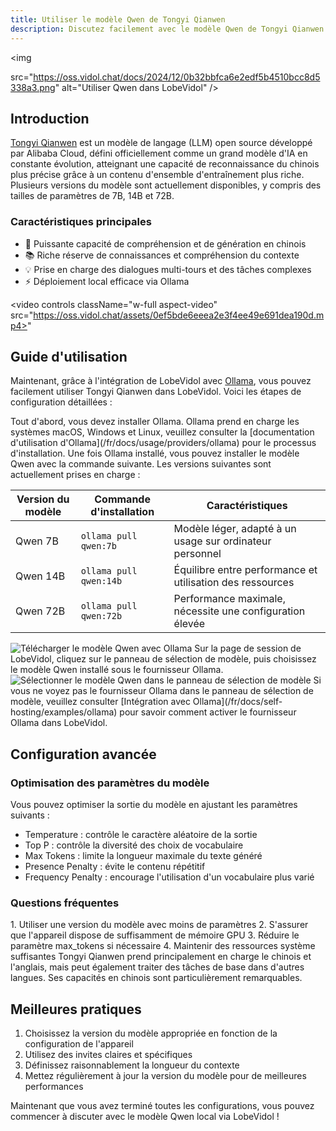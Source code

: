 ```yaml
---
title: Utiliser le modèle Qwen de Tongyi Qianwen
description: Discutez facilement avec le modèle Qwen de Tongyi Qianwen déployé localement grâce à l'intégration de LobeVidol et Ollama. Apprenez à installer et à choisir le modèle Qwen.
---
```


<img

src="https://oss.vidol.chat/docs/2024/12/0b32bbfca6e2edf5b4510bcc8d5338a3.png"
alt="Utiliser Qwen dans LobeVidol"
/>

## Introduction

[Tongyi Qianwen](https://github.com/QwenLM/Qwen1.5) est un modèle de langage (LLM) open source développé par Alibaba Cloud, défini officiellement comme un grand modèle d'IA en constante évolution, atteignant une capacité de reconnaissance du chinois plus précise grâce à un contenu d'ensemble d'entraînement plus riche. Plusieurs versions du modèle sont actuellement disponibles, y compris des tailles de paramètres de 7B, 14B et 72B.

### Caractéristiques principales

- 🚀 Puissante capacité de compréhension et de génération en chinois
- 📚 Riche réserve de connaissances et compréhension du contexte
- 💡 Prise en charge des dialogues multi-tours et des tâches complexes
- ⚡ Déploiement local efficace via Ollama

<video
controls
className="w-full aspect-video"
src="https://oss.vidol.chat/assets/0ef5bde6eeea2e3f4ee49e691dea190d.mp4>"

> </video>

## Guide d'utilisation

Maintenant, grâce à l'intégration de LobeVidol avec [Ollama](https://ollama.com/), vous pouvez facilement utiliser Tongyi Qianwen dans LobeVidol. Voici les étapes de configuration détaillées :

<Steps>
  <Step title="Installer Ollama localement">
    Tout d'abord, vous devez installer Ollama. Ollama prend en charge les systèmes macOS, Windows et Linux, veuillez consulter la [documentation d'utilisation d'Ollama](/fr/docs/usage/providers/ollama) pour le processus d'installation.
  </Step>

  <Step title="Télécharger le modèle Qwen avec Ollama">
    Une fois Ollama installé, vous pouvez installer le modèle Qwen avec la commande suivante. Les versions suivantes sont actuellement prises en charge :

| Version du modèle | Commande d'installation | Caractéristiques |
|-------------------|------------------------|------------------|
| Qwen 7B           | `ollama pull qwen:7b` | Modèle léger, adapté à un usage sur ordinateur personnel |
| Qwen 14B          | `ollama pull qwen:14b`| Équilibre entre performance et utilisation des ressources |
| Qwen 72B          | `ollama pull qwen:72b`| Performance maximale, nécessite une configuration élevée |

<img src="https://oss.vidol.chat/assets/c966f6c2a98cbe3c8e28b9c64880dec2.webp" alt="Télécharger le modèle Qwen avec Ollama" />

  </Step>

  <Step title="Choisir le modèle Qwen">
    Sur la page de session de LobeVidol, cliquez sur le panneau de sélection de modèle, puis choisissez le modèle Qwen installé sous le fournisseur Ollama.

<img src="https://oss.vidol.chat/assets/aeea96c21468b92e8f67715f521b8081.webp" alt="Sélectionner le modèle Qwen dans le panneau de sélection de modèle" />

<Note>
  Si vous ne voyez pas le fournisseur Ollama dans le panneau de sélection de modèle, veuillez consulter [Intégration avec Ollama](/fr/docs/self-hosting/examples/ollama) pour savoir comment activer le fournisseur Ollama dans LobeVidol.
</Note>

  </Step>
</Steps>

## Configuration avancée

### Optimisation des paramètres du modèle

Vous pouvez optimiser la sortie du modèle en ajustant les paramètres suivants :

- Temperature : contrôle le caractère aléatoire de la sortie
- Top P : contrôle la diversité des choix de vocabulaire
- Max Tokens : limite la longueur maximale du texte généré
- Presence Penalty : évite le contenu répétitif
- Frequency Penalty : encourage l'utilisation d'un vocabulaire plus varié

### Questions fréquentes

<Accordion title="Comment améliorer la vitesse d'exécution du modèle ?">
  1. Utiliser une version du modèle avec moins de paramètres
  2. S'assurer que l'appareil dispose de suffisamment de mémoire GPU
  3. Réduire le paramètre max_tokens si nécessaire
  4. Maintenir des ressources système suffisantes
</Accordion>

<Accordion title="Quelles langues le modèle prend-il en charge ?">
  Tongyi Qianwen prend principalement en charge le chinois et l'anglais, mais peut également traiter des tâches de base dans d'autres langues. Ses capacités en chinois sont particulièrement remarquables.
</Accordion>

## Meilleures pratiques

1. Choisissez la version du modèle appropriée en fonction de la configuration de l'appareil
2. Utilisez des invites claires et spécifiques
3. Définissez raisonnablement la longueur du contexte
4. Mettez régulièrement à jour la version du modèle pour de meilleures performances

Maintenant que vous avez terminé toutes les configurations, vous pouvez commencer à discuter avec le modèle Qwen local via LobeVidol !

